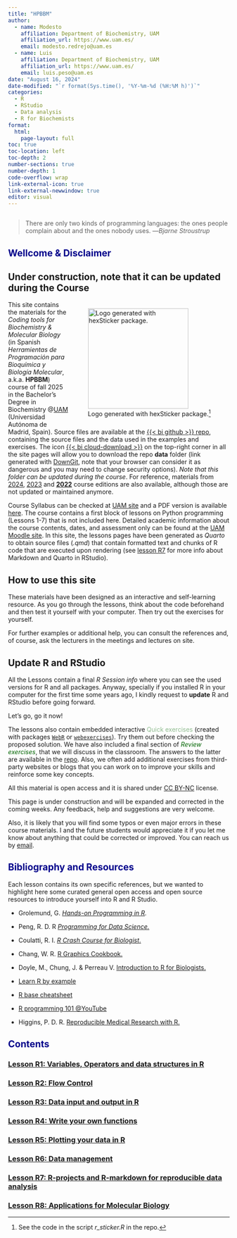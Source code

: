 ```yaml
---
title: "HPBBM"
author: 
  - name: Modesto
    affiliation: Department of Biochemistry, UAM
    affiliation_url: https://www.uam.es/
    email: modesto.redrejo@uam.es
  - name: Luis
    affiliation: Department of Biochemistry, UAM
    affiliation_url: https://www.uam.es/
    email: luis.peso@uam.es
date: "August 16, 2024"
date-modified: "`r format(Sys.time(), '%Y-%m-%d (%H:%M h)')`"
categories: 
  - R
  - RStudio
  - Data analysis
  - R for Biochemists
format: 
  html:
    page-layout: full
toc: true
toc-location: left
toc-depth: 2
number-sections: true
number-depth: 1
code-overflow: wrap
link-external-icon: true
link-external-newwindow: true 
editor: visual
---
```


```r

```

> There are only two kinds of programming languages: the ones people complain about and the ones nobody uses. ---*Bjarne Stroustrup*

## [Wellcome & Disclaimer]{style="color:darkblue"}

::: callout-warning
## Under construction, note that it can be updated during the Course
:::

::: {style="float: right; position: relative; top: 0px; padding: 3px;"}
![Logo generated with hexSticker package.[^1]](r4biochemists.png){width="228"}
:::

[^1]: See the code in the script *r_sticker.R* in the repo.

[^2]: See the code in the script *r_sticker.R* in the repo.


This site contains the materials for the *Coding tools for Biochemistry & Molecular Biology* (in Spanish *Herramientas de Programación para Bioquímica y Biología Molecular*, a.k.a. **HPBBM**) course of fall 2025 in the Bachelor's Degree in Biochemistry \@[UAM](www.uam.es) (Universidad Autónoma de Madrid, Spain). Source files are available at the [{{< bi github >}} repo](https://github.com/r4biochemists/r4biochemists.github.io), containing the source files and the data used in the examples and exercises. The icon [{{< bi cloud-download >}}](https://minhaskamal.github.io/DownGit/#/home?url=https://github.com/r4biochemists/r4biochemists.github.io/tree/main/data) on the top-right corner in all the site pages will allow you to download the repo **data** folder (link generated with [DownGit](https://yehonal.github.io/DownGit/#/home), note that your browser can consider it as dangerous and you may need to change security options). *Note that this folder can be updated during the course*. For reference, materials from [2024](https://github.com/r4biochemists/r4biochemists2024.github.io), [2023]((https://mredrejo.github.io/HPBBM2023/)) and **[2022](https://mredrejo.github.io/HPBBM2022/)** course editions are also available, although those are not updated or maintained anymore.


Course Syllabus can be checked at [UAM site](https://secretaria-virtual.uam.es/doa/consultaPublica/look%5Bconpub%5DMostrarPubGuiaDocAs) and a PDF version is available [here](2024_18245_es.pdf). The course contains a first block of lessons on Python programming (Lessons 1-7) that is not included here. Detailed academic information about the course contents, dates, and assessment only can be found at the [UAM Moodle site](https://moodle.uam.es/). In this site, the lessons pages have been generated as *Quarto* to obtain source files (*.qmd*) that contain formatted text and chunks of R code that are executed upon rendering (see [lesson R7](r7.html) for more info about Markdown and Quarto in RStudio).

::: callout-tip
# How to use this site

These materials have been designed as an interactive and self-learning resource. As you go through the lessons, think about the code beforehand and then test it yourself with your computer. Then try out the exercises for yourself.


For further examples or additional help, you can consult the references and, of course, ask the lecturers in the meetings and lectures on site.
:::

::: callout-caution
# Update R and RStudio

All the Lessons contain a final *R Session info* where you can see the used versions for R and all packages. Anyway, specially if you installed R in your computer for the first time some years ago, I kindly request to **update** R and RStudio before going forward.

Let's go, go it now!
:::


The lessons also contain embedded interactive [Quick exercises]{style="color:darkseagreen"} (created with packages [`WebR`](https://github.com/coatless/quarto-webr/) or [`webexercises`](https://psyteachr.github.io/webexercises/articles/webexercises.html)). Try them out before checking the proposed solution. We have also included a final section of [*Review exercises*]{style="color:darkgreen"}, that we will discuss in the classroom. The answers to the latter are available in the [repo](https://github.com/r4biochemists/r4biochemists.github.io/tree/main/answers2exercises). Also, we often add additional exercises from third-party websites or blogs that you can work on to improve your skills and reinforce some key concepts.


All this material is open access and it is shared under [CC BY-NC](https://creativecommons.org/licenses/by-nc/2.0/) license.

This page is under construction and will be expanded and corrected in the coming weeks. Any feedback, help and suggestions are very welcome.

Also, it is likely that you will find some typos or even major errors in these course materials. I and the future students would appreciate it if you let me know about anything that could be corrected or improved. You can reach us by [email](mailto::modesto.redrejo@uam.es).

## [Bibliography and Resources]{style="color:darkblue"}

Each lesson contains its own specific references, but we wanted to highlight here some curated general open access and open source resources to introduce yourself into R and R Studio.

-   Grolemund, G. [*Hands-on Programming in R*](https://rstudio-education.github.io/hopr/)*.*

-   Peng, R. D. R [*Programming for Data Science.*](https://bookdown.org/rdpeng/rprogdatascience/)

-   Coulatti, R. I. [*R Crash Course for Biologist*.](https://colauttilab.github.io/RCrashCourse/)

-   Chang, W. R. [R Graphics Cookbook.](https://r-graphics.org/)

-   Doyle, M., Chung, J. & Perreau V. [Introduction to R for Biologists.](https://melbournebioinformatics.github.io/r-intro-biologists/intro_r_biologists.html)

-   [Learn R by example](https://www.learnbyexample.org/r/)

-   [R base cheatsheet](https://iqss.github.io/dss-workshops/R/Rintro/base-r-cheat-sheet.pdf)

-   [R programming 101 \@YouTube](https://www.youtube.com/@RProgramming101)

-   Higgins, P. D. R. [Reproducible Medical Research with R.](https://bookdown.org/pdr_higgins/rmrwr/)

## [Contents]{style="color:darkblue"}

### [Lesson R1: Variables, Operators and data structures in R](r1.html)

### [Lesson R2: Flow Control](r2.html)

### [Lesson R3: Data input and output in R](r3.html)

### [Lesson R4: Write your own functions](r4.html)


### [Lesson R5: Plotting your data in R ](r5.html)


### [Lesson R6: Data management](r6.html)

### [Lesson R7: R-projects and R-markdown for reproducible data analysis](r7.html)


### [Lesson R8: Applications for Molecular Biology](r9.html)

